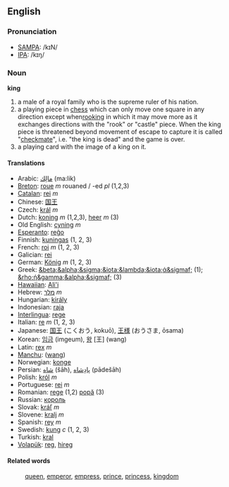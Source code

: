 ==English==
===Pronunciation===
*[[SAMPA]]: /kɪN/
*[[International Phonetic Alphabet|IPA]]: /kɪŋ/

===Noun===
'''king'''

#a male of a royal family who is the supreme ruler of his nation.
#a playing piece in [[chess]] which can only move one square in any direction except when[[rooking]] in which it may move more as it exchanges directions with the "rook" or "castle" piece. When the king piece is threatened beyond movement of escape to capture it is called "[[checkmate]]", i.e. "the king is dead" and the game is over.
#a playing card with the image of a king on it.

==== Translations ====
*Arabic: [[مالِك]] (ma:lik)
*[[Breton]]: [[roue]] ''m'' rouaned / -ed ''pl'' (1,2,3)
*[[Catalan]]: [[rei]] ''m''
*Chinese: [[国王]]
*Czech: [[král]] ''m''
*Dutch: [[koning]] ''m'' (1,2,3), [[heer]] ''m'' (3)
*Old English: [[cyning]] ''m''
*[[Esperanto]]: [[reĝo]]
*Finnish: [[kuningas]] (1, 2, 3)
*French: [[roi]] ''m'' (1, 2, 3)
*Galician: [[rei]]
*German: [[König]] ''m'' (1, 2, 3)
*Greek: [[&beta;&alpha;&sigma;&iota;&lambda;&iota;ά&sigmaf;]] (1); [[&rho;ή&gamma;&alpha;&sigmaf;]] (3)
*[[Hawaiian]]: [[Ali'i]] 
*Hebrew: [[מלך]] ''m''
*Hungarian: [[király]]
*Indonesian: [[raja]]
*[[Interlingua]]: [[rege]]
*Italian: [[re]] ''m'' (1, 2, 3)
*Japanese: [[国王]] (こくおう, kokuō), [[王様]] (おうさま, ōsama)
*Korean: [[임금]] (imgeum), [[왕]] [王] (wang)
*Latin: [[rex]] ''m''
*[[Manchu]]: ([[wang]])
*Norwegian: [[konge]]
*Persian: [[شاه]] (šāh), [[پادِشاه]] (pādešāh)
*Polish: [[król]] ''m''
*Portuguese: [[rei]] ''m''
*Romanian: [[rege]] (1,2) [[popă]] (3)
*Russian: [[король]]
*Slovak: [[kráľ]] ''m''
*Slovene: [[kralj]] ''m''
*Spanish: [[rey]] ''m''
*Swedish: [[kung]] ''c'' (1, 2, 3)
*Turkish: [[kral]]
*[[Volapük]]: [[reg]], [[hireg]]

====Related words====
:[[queen]], [[emperor]], [[empress]], [[prince]], [[princess]], [[kingdom]]